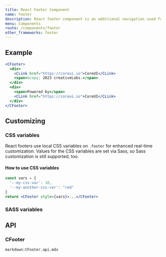 ```yaml
---
title: React Footer Component
name: Footer
description: React footer component is an additional navigation used for displaying general information that a user might want to access from any page within your site. It is a place to display boilerplate text about the site, company info, copyrights, links to a contact form, sitemap, FAQ and other such resources.
menu: Components
route: /components/footer
other_frameworks: footer
---
```



## Example

```jsx preview demo
<CFooter>
  <div>
    <CLink href="https://coreui.io">CoreUI</CLink>
    <span>&copy; 2023 creativeLabs.</span>
  </div>
  <div>
    <span>Powered by</span>
    <CLink href="https://coreui.io">CoreUI</CLink>
  </div>
</CFooter>
```

## Customizing

### CSS variables

React footers use local CSS variables on `.footer` for enhanced real-time customization. Values for the CSS variables are set via Sass, so Sass customization is still supported, too.

<ScssDocs file="_footer.scss" capture="footer-css-vars"/>

#### How to use CSS variables

```jsx
const vars = { 
  '--my-css-var': 10,
  '--my-another-css-var': "red" 
}
return <CFooter style={vars}>...</CFooter>
```

### SASS variables

<ScssDocs file="_variables.scss" capture="footer-variables"/>

## API

### CFooter

`markdown:CFooter.api.mdx`
